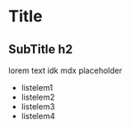# Title

## SubTitle h2

lorem text idk mdx placeholder

- listelem1
- listelem2
- listelem3
- listelem4